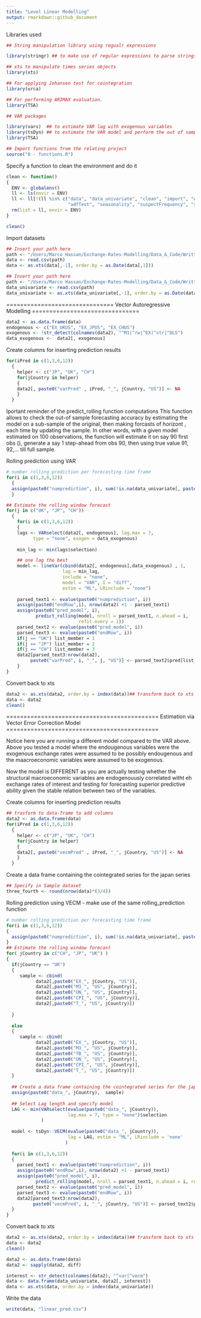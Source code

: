 ---
title: "Level Linear Modelling"
output: rmarkdown::github_document
---

Libraries used
```{r}

## String manipulation library using regualr expressions

library(stringr) ## to make use of regular expressions to parse strings

## xts to manipulate times series objects
library(xts)

## For applying Johansen test for cointegration
library(urca)

## For performing ARIMAX evaluation.
library(TSA)

## VAR packages

library(vars)  ## to estimate VAR lag with exogenous variables
library(tsDyn) ## to estimate the VAR model and perform the out of sample fit based on rolling window.
library(TSA)

## Import functions from the relating project
source("0 - functions.R")
```


Specify a function to clean the environment and do it
```{r}
clean <- function() 
{
  ENV <- globalenv()
  ll <- ls(envir = ENV)
  ll <- ll[!(ll %in% c("data", "data_univariate", "clean", "import", "write", "evalue", "acf_plots",
                       "adfTest", "seasonality", "suspectFrequency", "spa"))]
  rm(list = ll, envir = ENV)
}

clean()
```

Import datasets
```{r}
## Insert your path here
path <- "/Users/Marco Hassan/Exchange-Rates-Modelling/Data_&_Code/Written\ Data/rawdata.csv"
data <- read.csv(path)
data <- as.xts(data[,-1], order.by = as.Date(data[,1]))

## Insert your path here
path <- "/Users/Marco Hassan/Exchange-Rates-Modelling/Data_&_Code/Written\ Data/linear_pred.csv"
data_univariate <- read.csv(path)
data_univariate <- as.xts(data_univariate[,-1], order.by = as.Date(data_univariate[,1]))

```

===============================
Vector Autoregressive Modelling
===============================

```{r}
data2 <- as.data.frame(data)
endogenous <- c("EX_UKUS", "EX_JPUS", "EX_CHUS")
exogenous <- !str_detect(colnames(data2), "^M1|^rw|^EX|^str|^OLS")
data_exogenous <-  data2[, exogenous]
```

Create columns for inserting prediction results
```{r}
for(iPred in c(1,3,6,12)) 
  { 
    helper <- c("JP", "UK", "CH")
    for(jCountry in helper)
    {
    data2[, paste0("varPred" , iPred, "_", jCountry, "US")] <- NA
    }
  } 
```

Iportant reminder of the predict_rolling function computations
This function allows to check the out-of sample forecasting accuracy by
estimating the model on a sub-sample of the original, then making
\code{nroll} forcasts of horizont \code{n.ahead}, each time by updating the
sample. In other words, with a given model estimated on 100 observations, the
function will estimate it on say 90 first obs (\code{nroll=10}), generate a
say 1 step-ahead \code{n.ahead=1} from obs 90, then using true value 91,
92,... till full sample.

Rolling prediction using VAR
```{r}
# number rolling prediction per forecasting time frame
for(i in c(1,3,6,12))
  {
  assign(paste0("numprediction", i), sum(!is.na(data_univariate[, paste0("rwPred", i, "_JPUS")])))
  }

## Estimate the rolling window forecast
for(j in c("UK", "JP", "CH")) 
  {
    for(i in c(1,3,6,12))
    {
    lags <- VARselect(data2[, endogenous], lag.max = 7,
          type = "none", exogen = data_exogenous) 
    
    min_lag <- min(lags$selection)

    ## one lag the best
    model <- lineVar(cbind(data2[, endogenous],data_exogenous) , 1, 
                     lag = min_lag,
                     include = "none", 
                     model = "VAR", I = "diff",
                     estim = "ML", LRinclude = "none")
            
    parsed_text1 <- evalue(paste0("numprediction", i))
    assign(paste0("endRow",i), nrow(data2) +1 - parsed_text1)
    assign(paste0("pred_model", i), 
           predict_rolling(model, nroll = parsed_text1, n.ahead = i, 
                           refit.every = 1))
    parsed_text2 <- evalue(paste0("pred_model", i))
    parsed_text3 <- evalue(paste0("endRow", i))
    if(j == "UK") list_member = 1
    if(j == "JP") list_member = 2
    if(j == "CH") list_member = 3
    data2[parsed_text3:nrow(data2), 
         paste0("varPred", i, "_", j, "US")] <- parsed_text2$pred[list_member]
    }
}
```

Convert back to xts
```{r}
data2 <- as.xts(data2, order.by = index(data))## transform back to xts
data <- data2
clean()
```

============================================
Estimation via Vector Error Correction Model 
============================================

Notice here you are running a different model compared to the VAR above. Above you tested a model where the endougenous variables were the exogenous exchange rates were assumed to be possibly endougenous and the maacroeconomic variables were assumed to be exogenous. 

Now the model is DIFFERENT as you are actually testing whether the structural macroeconomic variables are endogenouusly correlated witht eh exchange rates of interest and testing for forecasting superior predictive ability given the stable relation between two of the variables.

Create columns for inserting prediction results
```{r}
## trasform to data-frame to add columns
data2 <- as.data.frame(data)
for(iPred in c(1,3,6,12)) 
  { 
    helper <- c("JP", "UK", "CH")
    for(jCountry in helper)
    {
    data2[, paste0("vecmPred" , iPred, "_", jCountry, "US")] <- NA
    }
  } 
```

Create a data frame containing the cointegrated series for the japan series
```{r}
## Specify in Sample dataset
three_fourth <- round(nrow(data)*(3/4))
```

Rolling prediction using VECM - make use of the same rolling_prediction function
```{r}
# number rolling prediction per forecasting time frame
for(i in c(1,3,6,12))
{
  assign(paste0("numprediction", i), sum(!is.na(data_univariate[, paste0("rwPred", i, "_JPUS")])))
}
## Estimate the rolling window forecast
for( jCountry in c("CH", "JP", "UK") )
{
  if(jCountry == "UK")
  {
     sample <- cbind(
           data2[,paste0("EX_", jCountry, "US")], 
           data2[,paste0("M3_", "US", jCountry)], 
           data2[,paste0("UN_", "US", jCountry)], 
           data2[,paste0("CPI_", "US", jCountry)],
           data2[,paste0("T_", "US", jCountry)]) 
    
  }
  
  else 
  {
     sample <- cbind(
           data2[,paste0("EX_", jCountry, "US")], 
           data2[,paste0("M3_", "US", jCountry)], 
           data2[,paste0("TB_", "US", jCountry)],
           data2[,paste0("UN_", "US", jCountry)], 
           data2[,paste0("CPI_", "US", jCountry)],
           data2[,paste0("T_", "US", jCountry)]) 
  }
  
  ## Create a data frame containing the cointegrated series for the japan series
  assign(paste0("data_", jCountry),  sample)
  
  ## Select Lag length and specify model
  LAG <- min(VARselect(evalue(paste0("data_", jCountry)), 
                       lag.max = 7, type = "none")$selection
             ) 
  
  model <- tsDyn::VECM(evalue(paste0("data_", jCountry)),
                       lag = LAG, estim = "ML", LRinclude = 'none'
                      )
  
  for(i in c(1,3,6,12))
  {
    parsed_text1 <- evalue(paste0("numprediction", i))
    assign(paste0("endRow",i), nrow(data2) +1 - parsed_text1)
    assign(paste0("pred_model", i), 
           predict_rolling(model, nroll = parsed_text1, n.ahead = i, refit.every = 1))
    parsed_text2 <- evalue(paste0("pred_model", i))
    parsed_text3 <- evalue(paste0("endRow", i))
    data2[parsed_text3:nrow(data2), 
          paste0("vecmPred", i, "_", jCountry, "US")] <- parsed_text2$pred[1]
  }
}
```

Convert back to xts
```{r}
data2 <- as.xts(data2, order.by = index(data))## transform back to xts
data <- data2
clean()

data2 <- as.data.frame(data)
data2 <- sapply(data2, diff)

interest <- str_detect(colnames(data2), "^var|^vecm")
data <- data.frame(data_univariate, data2[, interest])
data <- as.xts(data, order.by = index(data_univariate))
```


Write the data
```{r}
write(data, "linear_pred.csv")
```
